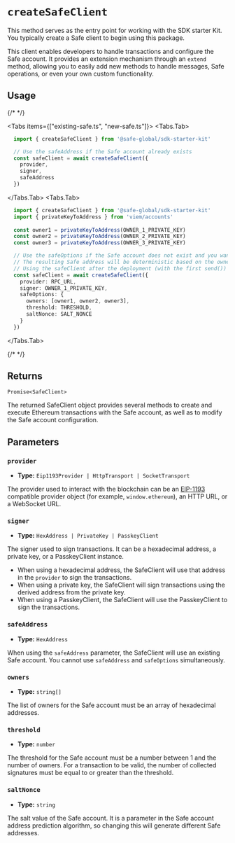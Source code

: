 
# `createSafeClient`

This method serves as the entry point for working with the SDK starter Kit. You typically create a Safe client to begin using this package. 

This client enables developers to handle transactions and configure the Safe account. It provides an extension mechanism through an `extend` method, allowing you to easily add new methods to handle messages, Safe operations, or even your own custom functionality.

## Usage

{/* <!-- vale off --> */}

<Tabs items={["existing-safe.ts", "new-safe.ts"]}>
  <Tabs.Tab>
  ```typescript   
    import { createSafeClient } from '@safe-global/sdk-starter-kit'

    // Use the safeAddress if the Safe account already exists
    const safeClient = await createSafeClient({
      provider,
      signer,
      safeAddress
    })
  ```
  </Tabs.Tab>
  <Tabs.Tab>
  ```typescript 
    import { createSafeClient } from '@safe-global/sdk-starter-kit'
    import { privateKeyToAddress } from 'viem/accounts'
    
    const owner1 = privateKeyToAddress(OWNER_1_PRIVATE_KEY)
    const owner2 = privateKeyToAddress(OWNER_2_PRIVATE_KEY)
    const owner3 = privateKeyToAddress(OWNER_3_PRIVATE_KEY)

    // Use the safeOptions if the Safe account does not exist and you want to deploy a new one.
    // The resulting Safe address will be deterministic based on the owners, threshold, and saltNonce. 
    // Using the safeClient after the deployment (with the first send()) will operate as if you would use the safeAddress.
    const safeClient = await createSafeClient({
      provider: RPC_URL,
      signer: OWNER_1_PRIVATE_KEY,
      safeOptions: {
        owners: [owner1, owner2, owner3],
        threshold: THRESHOLD,
        saltNonce: SALT_NONCE
      }
    })

```
</Tabs.Tab>
</Tabs>

{/* <!-- vale on --> */}

## Returns

`Promise<SafeClient>`

The returned SafeClient object provides several methods to create and execute Ethereum transactions with the Safe account, as well as to modify the Safe account configuration.

## Parameters

### `provider`

- **Type:** `Eip1193Provider | HttpTransport | SocketTransport`

The provider used to interact with the blockchain can be an [EIP-1193](https://eips.ethereum.org/EIPS/eip-1193) compatible provider object (for example, `window.ethereum`), an HTTP URL, or a WebSocket URL.

### `signer`

- **Type:** `HexAddress | PrivateKey | PasskeyClient`

The signer used to sign transactions. It can be a hexadecimal address, a private key, or a PasskeyClient instance.
  - When using a hexadecimal address, the SafeClient will use that address in the `provider` to sign the transactions.
  - When using a private key, the SafeClient will sign transactions using the derived address from the private key.
  - When using a PasskeyClient, the SafeClient will use the PasskeyClient to sign the transactions.

### `safeAddress`

- **Type:** `HexAddress`

When using the `safeAddress` parameter, the SafeClient will use an existing Safe account. You cannot use `safeAddress` and `safeOptions` simultaneously.

### `owners`

- **Type:** `string[]`

The list of owners for the Safe account must be an array of hexadecimal addresses.

### `threshold`

- **Type:** `number`

The threshold for the Safe account must be a number between 1 and the number of owners. For a transaction to be valid, the number of collected signatures must be equal to or greater than the threshold.

### `saltNonce`

- **Type:** `string`

The salt value of the Safe account. It is a parameter in the Safe account address prediction algorithm, so changing this will generate different Safe addresses.
